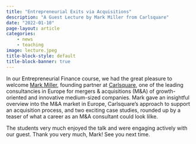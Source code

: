 ```yaml
---
title: "Entrepreneurial Exits via Acquisitions"
description: "A Guest Lecture by Mark Miller from Carlsquare"
date: "2022-01-10"
page-layout: article
categories:
    - news
    - teaching
image: lecture.jpeg
title-block-style: default
title-block-banner: true
---
```



In our Entrepreneurial Finance course, we had the great pleasure to welcome [Mark Miller](https://de.linkedin.com/in/markmiller7), founding partner at [Carlsquare](https://www.carlsquare.com/), one of the leading consultancies in Europe for mergers & acquisitions (M&A) of growth-oriented and innovative medium-sized companies.
Mark gave an insightful overview into the M&A market in Europe, Carlsquare’s approach to support an acquisition process, and two exciting case studies, rounded up by a teaser of what a career as an M&A consultant could look lilke.

The students very much enjoyed the talk and were engaging actively with our guest.
Thank you very much, Mark! See you next time.
